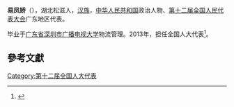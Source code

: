 '''易凤娇'''（{{bd|1983年||}}），湖北松滋人，[[汉族|汉族]]，[[中华人民共和国|中华人民共和国]]政治人物、[[第十二届全国人民代表大会|第十二届全国人民代表大会]]广东地区代表。

毕业于[[广东省深圳市广播电视大学|广东省深圳市广播电视大学]]物流管理。2013年，担任全国人大代表<ref>{{cite news|title=全国人大代表信息-易凤娇|url= http://210.82.31.1:8084/delegate/viewDelegate.action?dbid=121862|accessdate=2013-04-05|newspaper=全国人大网|archive-url=https://web.archive.org/web/20180929140633/http://www.npc.gov.cn/delegate/viewDelegate.action?dbid=121862|archive-date=2018-09-29|dead-url=yes}}</ref>。

==參考文獻==
{{reflist}}
{{中国政治人物小作品}}

[[Category:第十二届全国人大代表|Category:第十二届全国人大代表]]